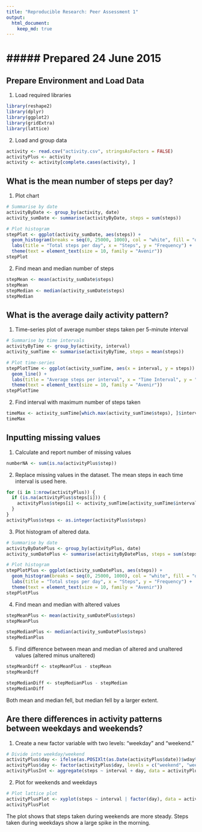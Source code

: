 ```yaml
---
title: "Reproducible Research: Peer Assessment 1"
output:
  html_document:
    keep_md: true
---
```


##### Prepared 24 June 2015  
===========================
  
## Prepare Environment and Load Data  
1. Load required libraries  
```r
library(reshape2)
library(dplyr)
library(ggplot2)
library(gridExtra)
library(lattice)
```
2. Load and group data  
``` r
activity <- read.csv("activity.csv", stringsAsFactors = FALSE)
activityPlus <- activity
activity <- activity[complete.cases(activity), ]

```

## What is the mean number of steps per day?
1. Plot chart
```r
# Summarise by date
activityByDate <- group_by(activity, date)
activity_sumDate <- summarise(activityByDate, steps = sum(steps))

# Plot histogram
stepPlot <- ggplot(activity_sumDate, aes(steps)) + 
  geom_histogram(breaks = seq(0, 25000, 1000), col = "white", fill = "orangered2") +
  labs(title = "Total steps per day", x = "Steps", y = "Frequency") +
  theme(text = element_text(size = 10, family = "Avenir"))
stepPlot
```

2. Find mean and median number of steps
``` r
stepMean <- mean(activity_sumDate$steps)
stepMean
stepMedian <- median(activity_sumDate$steps)
stepMedian
```  

## What is the average daily activity pattern?
1. Time-series plot of average number steps taken per 5-minute interval
```r
# Summarise by time intervals
activityByTime <- group_by(activity, interval)
activity_sumTime <- summarise(activityByTime, steps = mean(steps))

# Plot time-series
stepPlotTime <- ggplot(activity_sumTime, aes(x = interval, y = steps)) + 
  geom_line() + 
  labs(title = "Average steps per interval", x = "Time Interval", y = "Average steps") + 
  theme(text = element_text(size = 10, family = "Avenir"))
stepPlotTime
```  

2. Find interval with maximum number of steps taken
``` r
timeMax <- activity_sumTime[which.max(activity_sumTime$steps), ]$interval
timeMax
```    

## Inputting missing values
1. Calculate and report number of missing values
``` r
numberNA <- sum(is.na(activityPlus$step))
```

2. Replace missing values in the dataset. The mean steps in each time interval is used here.
``` r
for (i in 1:nrow(activityPlus)) {
  if (is.na(activityPlus$steps[i])) {
    activityPlus$steps[i] <- activity_sumTime[activity_sumTime$interval == activityPlus$interval[i], 2]
  }
}
activityPlus$steps <- as.integer(activityPlus$steps)
```  

3. Plot histogram of altered data.  
```r
# Summarise by date
activityByDatePlus <- group_by(activityPlus, date)
activity_sumDatePlus <- summarise(activityByDatePlus, steps = sum(steps))

# Plot histogram
stepPlotPlus <- ggplot(activity_sumDatePlus, aes(steps)) + 
  geom_histogram(breaks = seq(0, 25000, 1000), col = "white", fill = "orangered2") +
  labs(title = "Total steps per day", x = "Steps", y = "Frequency") +
  theme(text = element_text(size = 10, family = "Avenir"))
stepPlotPlus
```

4. Find mean and median with altered values
``` r
stepMeanPlus <- mean(activity_sumDatePlus$steps)
stepMeanPlus

stepMedianPlus <- median(activity_sumDatePlus$steps)
stepMedianPlus
```  

5. Find difference between mean and median of altered and unaltered values (altered minus unaltered)
``` r
stepMeanDiff <- stepMeanPlus - stepMean
stepMeanDiff

stepMedianDiff <- stepMedianPlus - stepMedian
stepMedianDiff
```  
Both mean and median fell, but median fell by a larger extent.  

## Are there differences in activity patterns between weekdays and weekends?  
1. Create a new factor variable with two levels: "weekday" and "weekend."
``` r
# Divide into weekday/weekend
activityPlus$day <- ifelse(as.POSIXlt(as.Date(activityPlus$date))$wday%%6 == 0, "weekend", "weekday")
activityPlus$day <- factor(activityPlus$day, levels = c("weekend", "weekday"))
activityPlusInt <- aggregate(steps ~ interval + day, data = activityPlus, FUN = mean)
```  

2. Plot for weekends and weekdays  
``` r
# Plot lattice plot
activityPlusPlot <- xyplot(steps ~ interval | factor(day), data = activityPlusInt, aspect = 1/2, type = "l", ylab = "Number of steps", xlab = "Interval")
activityPlusPlot
```  

The plot shows that steps taken during weekends are more steady. Steps taken during weekdays show a large spike in the morning.
